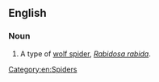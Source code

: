 ==English==

===Noun===
{{en-noun|head=[[rabid]] [[wolf spider]]}}

# A type of [[wolf spider]], ''[[Rabidosa rabida]]''.

[[Category:en:Spiders]]